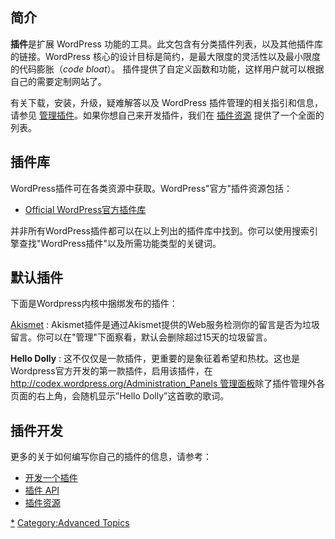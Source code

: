 {{Languages|
{{ar|الإضافات}}
{{en|Plugins}}
{{es|Plugins}}
{{fr|Plugins}}
{{nl|Plugins}}
{{ja|プラグイン}}
{{ko|Plugins}}
{{lo|Plugins}}
{{mk|Додатоци}}
{{mya|Plugins}}
{{pt|Plugins}}
{{pt-br|O_que_são_Plugins_WordPress}}
{{ru|Плагины}}
{{sk|Moduly}}
{{th|Plugins}}
{{zh-cn|插件}}
{{zh-tw|外掛程式}}
}}

==简介==
'''插件'''是扩展 WordPress 功能的工具。此文包含有分类插件列表，以及其他插件库的链接。WordPress 核心的设计目标是简约，是最大限度的灵活性以及最小限度的代码膨胀（''code bloat''）。 插件提供了自定义函数和功能，这样用户就可以根据自己的需要定制网站了。

有关下载，安装，升级，疑难解答以及 WordPress 插件管理的相关指引和信息，请参见 [[Managing_Plugins|管理插件]]。如果你想自己来开发插件，我们在 [[zh-cn:插件资源集合|插件资源]] 提供了一个全面的列表。

==插件库==
WordPress插件可在各类资源中获取。WordPress"官方"插件资源包括：

* [http://wordpress.org/extend/plugins/ Official WordPress官方插件库]

并非所有WordPress插件都可以在以上列出的插件库中找到。你可以使用搜索引擎查找"WordPress插件"以及所需功能类型的关键词。

==默认插件==
下面是Wordpress内核中捆绑发布的插件：

; [[Akismet]] : Akismet插件是通过Akismet提供的Web服务检测你的留言是否为垃圾留言。你可以在"管理"下面察看，默认会删除超过15天的垃圾留言。

; '''Hello Dolly''' : 这不仅仅是一款插件，更重要的是象征着希望和热枕。这也是Wordpress官方开发的第一款插件，启用该插件，在[[http://codex.wordpress.org/Administration_Panels 管理面板]]除了插件管理外各页面的右上角，会随机显示”Hello Dolly”这首歌的歌词。

==插件开发==
更多的关于如何编写你自己的插件的信息，请参考：
* [[zh-cn:开发一个插件|开发一个插件]]
* [[zh-cn:插件 API|插件 API]]
* [[zh-cn:插件资源集合|插件资源]]

[[Category:Plugins|*]]
[[Category:Advanced Topics]]